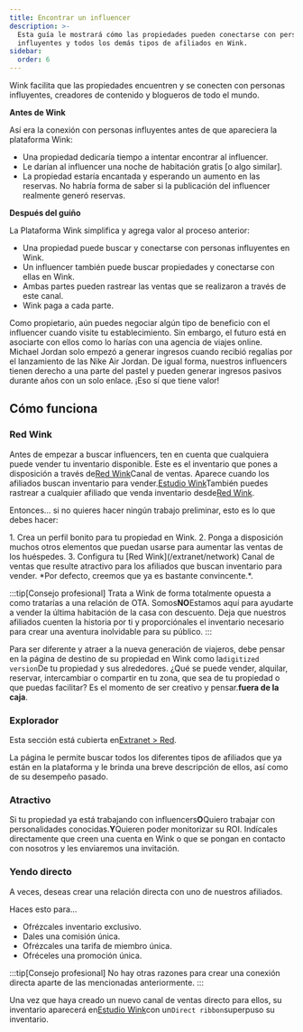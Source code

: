 ```yaml
---
title: Encontrar un influencer
description: >-
  Esta guía le mostrará cómo las propiedades pueden conectarse con personas
  influyentes y todos los demás tipos de afiliados en Wink.
sidebar:
  order: 6
---
```


Wink facilita que las propiedades encuentren y se conecten con personas influyentes, creadores de contenido y blogueros de todo el mundo.

**Antes de Wink**

Así era la conexión con personas influyentes antes de que apareciera la plataforma Wink:

* Una propiedad dedicaría tiempo a intentar encontrar al influencer.
* Le darían al influencer una noche de habitación gratis \[o algo similar].
* La propiedad estaría encantada y esperando un aumento en las reservas. No habría forma de saber si la publicación del influencer realmente generó reservas.

**Después del guiño**

La Plataforma Wink simplifica y agrega valor al proceso anterior:

* Una propiedad puede buscar y conectarse con personas influyentes en Wink.
* Un influencer también puede buscar propiedades y conectarse con ellas en Wink.
* Ambas partes pueden rastrear las ventas que se realizaron a través de este canal.
* Wink paga a cada parte.

Como propietario, aún puedes negociar algún tipo de beneficio con el influencer cuando visite tu establecimiento.
Sin embargo, el futuro está en asociarte con ellos como lo harías con una agencia de viajes online.
Michael Jordan solo empezó a generar ingresos cuando recibió regalías por el lanzamiento de las Nike Air Jordan.
De igual forma, nuestros influencers tienen derecho a una parte del pastel y pueden generar ingresos pasivos durante años con un solo enlace. ¡Eso sí que tiene valor!

## Cómo funciona

### Red Wink

Antes de empezar a buscar influencers, ten en cuenta que cualquiera puede vender tu inventario disponible.
Este es el inventario que pones a disposición a través de[Red Wink](/extranet/network)Canal de ventas. Aparece cuando los afiliados buscan inventario para vender.[Estudio Wink](/studio/what-is-studio)También puedes rastrear a cualquier afiliado que venda inventario desde[Red Wink](/extranet/network).

Entonces... si no quieres hacer ningún trabajo preliminar, esto es lo que debes hacer:

<Steps>
  1. Crea un perfil bonito para tu propiedad en Wink.
  2. Ponga a disposición muchos otros elementos que puedan usarse para aumentar las ventas de los huéspedes.
  3. Configura tu [Red Wink](/extranet/network) Canal de ventas que resulte atractivo para los afiliados que buscan inventario para vender. *Por defecto, creemos que ya es bastante convincente.*.
</Steps>


:::tip\[Consejo profesional]
Trata a Wink de forma totalmente opuesta a como tratarías a una relación de OTA. Somos**NO**Estamos aquí para ayudarte a vender la última habitación de la casa con descuento.
Deja que nuestros afiliados cuenten la historia por ti y proporciónales el inventario necesario para crear una aventura inolvidable para su público.
:::

Para ser diferente y atraer a la nueva generación de viajeros, debe pensar en la página de destino de su propiedad en Wink como la`digitized version`De tu propiedad y sus alrededores.
¿Qué se puede vender, alquilar, reservar, intercambiar o compartir en tu zona, que sea de tu propiedad o que puedas facilitar? Es el momento de ser creativo y pensar.**fuera de la caja**.

### Explorador

Esta sección está cubierta en[Extranet > Red](/extranet/network/#explore-network).

La página le permite buscar todos los diferentes tipos de afiliados que ya están en la plataforma y le brinda una breve descripción de ellos, así como de su desempeño pasado.

### Atractivo

Si tu propiedad ya está trabajando con influencers**O**Quiero trabajar con personalidades conocidas.**Y**Quieren poder monitorizar su ROI.
Indícales directamente que creen una cuenta en Wink o que se pongan en contacto con nosotros y les enviaremos una invitación.

### Yendo directo

A veces, deseas crear una relación directa con uno de nuestros afiliados.

Haces esto para...

* Ofrézcales inventario exclusivo.
* Dales una comisión única.
* Ofrézcales una tarifa de miembro única.
* Ofréceles una promoción única.

:::tip\[Consejo profesional]
No hay otras razones para crear una conexión directa aparte de las mencionadas anteriormente.
:::

Una vez que haya creado un nuevo canal de ventas directo para ellos, su inventario aparecerá en[Estudio Wink](/studio/what-is-studio)con un`Direct ribbon`superpuso su inventario.

